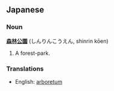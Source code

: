 ==Japanese==
===Noun===
'''[[森林]][[公園]]''' (しんりんこうえん, shinrin kōen)

# A forest-park.

===Translations===
*English: [[arboretum]]
